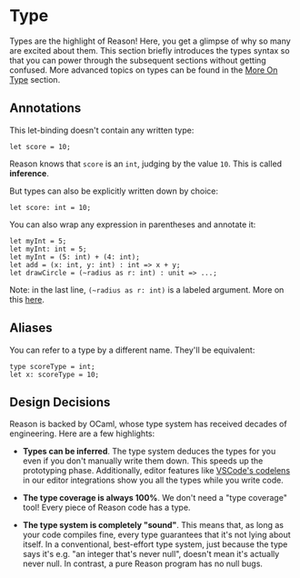 
# Type

<Introduction>

Types are the highlight of Reason! Here, you get a glimpse of why so many are excited about them.
This section briefly introduces the types syntax so that you can power through the subsequent sections without getting confused. More advanced topics on types can be found in the [More On Type](more-on-type.md) section.

</Introduction>

## Annotations

This let-binding doesn't contain any written type:

```reason
let score = 10;
```

Reason knows that `score` is an `int`, judging by the value `10`. This is called **inference**.

But types can also be explicitly written down by choice:

```reason
let score: int = 10;
```

You can also wrap any expression in parentheses and annotate it:

```reason
let myInt = 5;
let myInt: int = 5;
let myInt = (5: int) + (4: int);
let add = (x: int, y: int) : int => x + y;
let drawCircle = (~radius as r: int) : unit => ...;
```

Note: in the last line, `(~radius as r: int)` is a labeled argument. More on this [here](function.md).

## Aliases

You can refer to a type by a different name. They'll be equivalent:

```reason
type scoreType = int;
let x: scoreType = 10;
```

## Design Decisions

Reason is backed by OCaml, whose type system has received decades of engineering. Here are a few highlights:

- **Types can be inferred**. The type system deduces the types for you even if you don't manually write them down. This speeds up the prototyping phase. Additionally, editor features like [VSCode's codelens](https://github.com/jaredly/reason-language-server) in our editor integrations show you all the types while you write code.

- **The type coverage is always 100%**. We don't need a "type coverage" tool! Every piece of Reason code has a type.

- **The type system is completely "sound"**. This means that, as long as your code compiles fine, every type guarantees that it's not lying about itself. In a conventional, best-effort type system, just because the type says it's e.g. "an integer that's never null", doesn't mean it's actually never null. In contrast, a pure Reason program has no null bugs.
